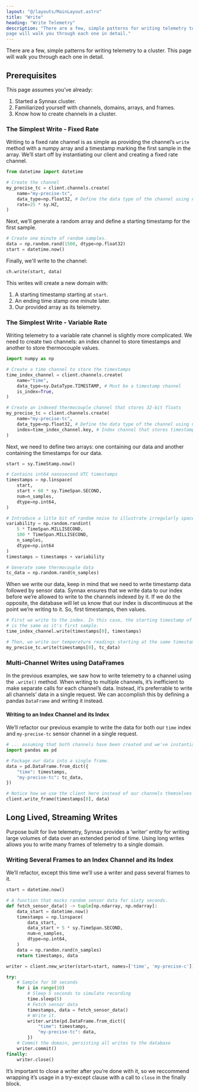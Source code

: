 ```yaml
---
layout: "@/layouts/MainLayout.astro"
title: "Write"
heading: "Write Telemetry"
description: "There are a few, simple patterns for writing telemetry to a cluster. This
page will walk you through each one in detail."
---
```



There are a few, simple patterns for writing telemetry to a cluster. This page will walk
you through each one in detail.

## Prerequisites

This page assumes you’ve already:

1. Started a Synnax cluster.
2. Familiarized yourself with channels, domains, arrays, and frames.
3. Know how to create channels in a cluster.

<ClientTabs>
<Fragment slot="python">

### The Simplest Write - Fixed Rate

Writing to a fixed rate channel is as simple as providing the channel’s `write` method
with a numpy array and a timestamp marking the first sample in the array. We’ll start
off by instantiating our client and creating a fixed rate channel.

```python
from datetime import datetime

# Create the channel
my_precise_tc = client.channels.create(
    name="my-precise-tc",
    data_type=np.float32, # Define the data type of the channel using numpy!
    rate=25 * sy.HZ,
)
```

Next, we’ll generate a random array and define a starting timestamp for the first sample.

```python
# Create one minute of random samples.
data = np.random.rand(1500, dtype=np.float32)
start = datetime.now()
```

Finally, we'll write to the channel:

```python
ch.write(start, data)
```

This writes will create a new domain with:

1. A starting timestamp starting at `start`.
2. An ending time stamp one minute later.
3. Our provided array as its telemetry.

### The Simplest Write - Variable Rate

Writing telemetry to a variable rate channel is slightly more complicated. We need to
create two channels: an index channel to store timestamps and another to store thermocouple
values.

```python
import numpy as np

# Create a time channel to store the timestamps
time_index_channel = client.channels.create(
    name="time",
    data_type=sy.DataType.TIMESTAMP, # Must be a timestamp channel
    is_index=True,
)

# Create an indexed thermocouple channel that stores 32-bit floats
my_precise_tc = client.channels.create(
    name="my-precise-tc",
    data_type=np.float32, # Define the data type of the channel using numpy!
    index=time_index_channel.key, # Index channel that stores timestamps
)
```

Next, we need to define two arrays: one containing our data and another containing the
timestamps for our data.

```python
start = sy.TimeStamp.now()

# Contains int64 nanosecond UTC timestamps
timestamps = np.linspace(
    start,
    start + 60 * sy.TimeSpan.SECOND,
    num=n_samples,
    dtype=np.int64,
)

# Introduce a litle bit of random noise to illustrate irregularly spaced timestamps
variability = np.random.randint(
    5 * TimeSpan.MILLISECOND,
    100 * TimeSpan.MILLISECOND,
    n_samples,
    dtype=np.int64
)
timestamps = timestamps + variability

# Generate some thermocouple data
tc_data = np.random.rand(n_samples)
```

When we write our data, keep in mind that we need to write timestamp data followed by
sensor data. Synnax ensures that we write data to our index before we’re allowed to
write to the channels indexed by it. If we do the opposite, the database will let us know
that our index is discontinuous at the point we’re writing to it. So, first timestamps,
then values.

```python
# First we write to the index. In this case, the starting timestamp of our channels data
# is the same as it's first sample.
time_index_channel.write(timestamps[0], timestamps)

# Then, we write our temperature readings starting at the same timestamp.
my_precise_tc.write(timestamps[0], tc_data)
```

### Multi-Channel Writes using DataFrames

In the previous examples, we saw how to write telemetry to a channel using the `.write()`
method. When writing to multiple channels, it’s inefficient to make separate calls for
each channel’s data. Instead, it’s preferrable to write all channels’ data in a single
request. We can accomplish this by defining a pandas `DataFrame` and writing it instead.

#### Writing to an Index Channel and its Index

We’ll refactor our previous example to write the data for both our `time` index and
`my-precise-tc` sensor channel in a single request.

```python
# ... assuming that both channels have been created and we've instantiated our data.
import pandas as pd

# Package our data into a single frame.
data = pd.DataFrame.from_dict({
    "time": timestamps,
    "my-precise-tc": tc_data,
})

# Notice how we use the client here instead of our channels themselves
client.write_frame(timestamps[0], data)
```

## Long Lived, Streaming Writes

Purpose built for live telemetry, Synnax provides a ‘writer’ entity for writing large
volumes of data over an extended period of time. Using long writes allows you to write
many frames of telemetry to a single domain.

### Writing Several Frames to an Index Channel and its Index

We’ll refactor, except this time we’ll use a writer and pass several frames to it.

```python
start = datetime.now()

# A function that mocks random sensor data for sixty seconds.
def fetch_sensor_data() -> tuple[np.ndarray, np.ndarray]:
    data_start = datetime.now()
    timestamps = np.linspace(
        data_start,
        data_start + 5 * sy.TimeSpan.SECOND,
        num=n_samples,
        dtype=np.int64,
    )
    data = np.randon.rand(n_samples)
    return timestamps, data

writer = client.new_writer(start=start, names=['time', 'my-precise-c'])

try:
    # Sample for 50 seconds
    for i in range(10)
        # Sleep 5 seconds to simulate recording
        time.sleep(5)
        # Fetch sensor data
        timestamps, data = fetch_sensor_data()
        # Write it.
        writer.write(pd.DataFrame.from_dict({
            "time": timestamps,
            "my-precise-tc": data,
        })
    # Commit the domain, persisting all writes to the database
    writer.commit()
finally:
    writer.close()
```

It’s important to close a writer after you’re done with it, so we reccommend wrapping
it’s usage in a try-except clause with a call to `close` in the finally block.

</Fragment>

<Fragment slot="typescript"></Fragment>

</ClientTabs>

